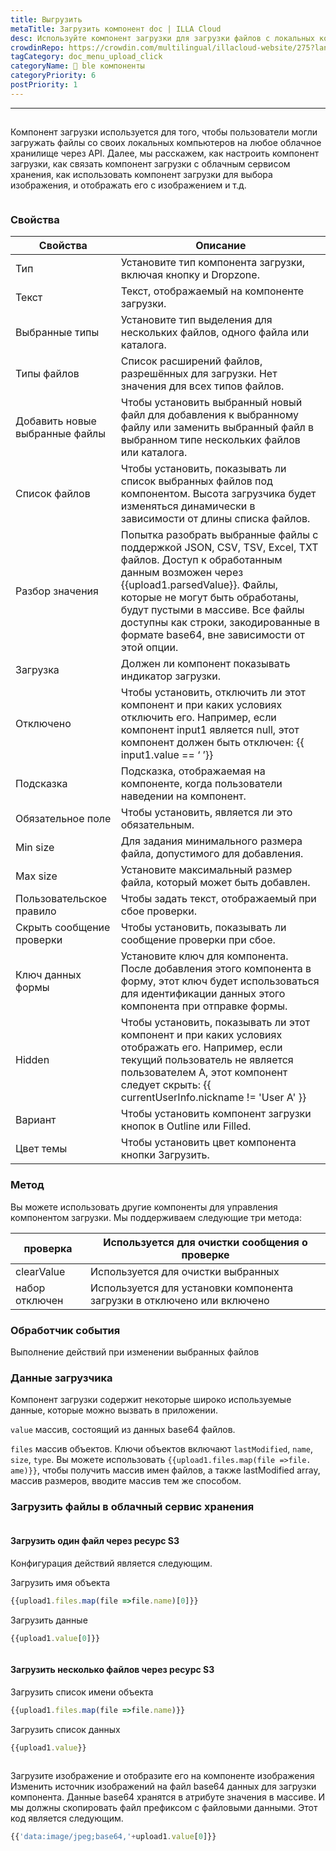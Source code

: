 ```yaml
---
title: Выгрузить
metaTitle: Загрузить компонент doc | ILLA Cloud
desc: Используйте компонент загрузки для загрузки файлов с локальных компьютеров в любое облачное хранилище
crowdinRepo: https://crowdin.com/multilingual/illacloud-website/275?languages=ru&filter=basic&value=0
tagCategory: doc_menu_upload_click
categoryName: 🧬 ble компоненты
categoryPriority: 6
postPriority: 1
---
```


* * *

## <h2 hidden>Загрузить</h2>

Компонент загрузки используется для того, чтобы пользователи могли загружать файлы со своих локальных компьютеров на любое облачное хранилище через API. Далее, мы расскажем, как настроить компонент загрузки, как связать компонент загрузки с облачным сервисом хранения, как использовать компонент загрузки для выбора изображения, и отображать его с изображением и т.д.

<img src='https://cdn.illacloud.com/official-website/img/docs/upload1.png' alt="" />

### Свойства

| Свойства                       | Описание                                                                                                                                                                                                                                                                                                                |
| ------------------------------ | ----------------------------------------------------------------------------------------------------------------------------------------------------------------------------------------------------------------------------------------------------------------------------------------------------------------------- |
| Тип                            | Установите тип компонента загрузки, включая кнопку и Dropzone.                                                                                                                                                                                                                                                          |
| Текст                          | Текст, отображаемый на компоненте загрузки.                                                                                                                                                                                                                                                                             |
| Выбранные типы                 | Установите тип выделения для нескольких файлов, одного файла или каталога.                                                                                                                                                                                                                                              |
| Типы файлов                    | Список расширений файлов, разрешённых для загрузки. Нет значения для всех типов файлов.                                                                                                                                                                                                                                 |
| Добавить новые выбранные файлы | Чтобы установить выбранный новый файл для добавления к выбранному файлу или заменить выбранный файл в выбранном типе нескольких файлов или каталога.                                                                                                                                                                    |
| Список файлов                  | Чтобы установить, показывать ли список выбранных файлов под компонентом. Высота загрузчика будет изменяться динамически в зависимости от длины списка файлов.                                                                                                                                                           |
| Разбор значения                | Попытка разобрать выбранные файлы с поддержкой JSON, CSV, TSV, Excel, TXT файлов. Доступ к обработанным данным возможен через {{upload1.parsedValue}}. Файлы, которые не могут быть обработаны, будут пустыми в массиве. Все файлы доступны как строки, закодированные в формате base64, вне зависимости от этой опции. |
| Загрузка                       | Должен ли компонент показывать индикатор загрузки.                                                                                                                                                                                                                                                                      |
| Отключено                      | Чтобы установить, отключить ли этот компонент и при каких условиях отключить его. Например, если компонент input1 является null, этот компонент должен быть отключен: {{ input1.value == ‘ ’}}                                                                                                                          |
| Подсказка                      | Подсказка, отображаемая на компоненте, когда пользователи наведении на компонент.                                                                                                                                                                                                                                       |
| Обязательное поле              | Чтобы установить, является ли это обязательным.                                                                                                                                                                                                                                                                         |
| Min size                       | Для задания минимального размера файла, допустимого для добавления.                                                                                                                                                                                                                                                     |
| Max size                       | Установите максимальный размер файла, который может быть добавлен.                                                                                                                                                                                                                                                      |
| Пользовательское правило       | Чтобы задать текст, отображаемый при сбое проверки.                                                                                                                                                                                                                                                                     |
| Скрыть сообщение проверки      | Чтобы установить, показывать ли сообщение проверки при сбое.                                                                                                                                                                                                                                                            |
| Ключ данных формы              | Установите ключ для компонента. После добавления этого компонента в форму, этот ключ будет использоваться для идентификации данных этого компонента при отправке формы.                                                                                                                                                 |
| Hidden                         | Чтобы установить, показывать ли этот компонент и при каких условиях отображать его. Например, если текущий пользователь не является пользователем A, этот компонент следует скрыть: {{ currentUserInfo.nickname != 'User A' }}                                                                                          |
| Вариант                        | Чтобы установить компонент загрузки кнопок в Outline или Filled.                                                                                                                                                                                                                                                        |
| Цвет темы                      | Чтобы установить цвет компонента кнопки Загрузить.                                                                                                                                                                                                                                                                      |

### Метод

Вы можете использовать другие компоненты для управления компонентом загрузки. Мы поддерживаем следующие три метода:

| проверка       | Используется для очистки сообщения о проверке                           |
| -------------- | ----------------------------------------------------------------------- |
| clearValue     | Используется для очистки выбранных                                      |
| набор отключен | Используется для установки компонента загрузки в отключено или включено |

### Обработчик события

Выполнение действий при изменении выбранных файлов

### Данные загрузчика

Компонент загрузки содержит некоторые широко используемые данные, которые можно вызвать в приложении.

`value` массив, состоящий из данных base64 файлов. 

`files` массив объектов. Ключи объектов включают `lastModified`, `name`, `size`, `type`. Вы можете использовать `{{upload1.files.map(file =>file. ame)}}`, чтобы получить массив имен файлов, а также lastModified array, массив размеров, вводите массив тем же способом. 

### Загрузить файлы в облачный сервис хранения

<img src='https://cdn.illacloud.com/official-website/img/docs/upload2.gif' alt="" />

#### Загрузить один файл через ресурс S3

Конфигурация действий является следующим. 

Загрузить имя объекта

```jsx
{{upload1.files.map(file =>file.name)[0]}}
```

Загрузить данные

```jsx
{{upload1.value[0]}}
```

<img src='https://cdn.illacloud.com/official-website/img/docs/upload3.png' alt="" />

#### Загрузить несколько файлов через ресурс S3

Загрузить список имени объекта

```jsx
{{upload1.files.map(file =>file.name)}}
```

Загрузить список данных

```jsx
{{upload1.value}}
```

<img src='https://cdn.illacloud.com/official-website/img/docs/upload4.png' alt="" />

Загрузите изображение и отобразите его на компоненте изображения
Изменить источник изображений на файл base64 данных для загрузки компонента. Данные base64 хранятся в атрибуте значения в массиве. И мы должны скопировать файл префиксом с файловыми данными. Этот код является следующим. 

```jsx
{{'data:image/jpeg;base64,'+upload1.value[0]}}
```

<img src='https://cdn.illacloud.com/official-website/img/docs/upload5.gif' alt="" />
